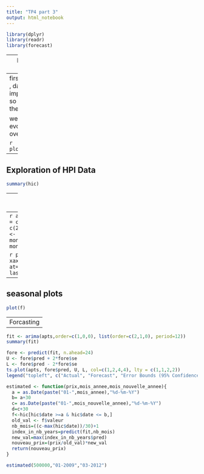 ```yaml
---
title: "TP4 part 3"
output: html_notebook
---
```




```r
library(dplyr)
library(readr)
library(forecast)
```
---
Importing HPI Data
---
first we import data , dates are imported as string so we transforme them to dates
```r
hic <- read.csv(file = "./data/House-index-canberra.csv")
titre <- c('date','valeur')
colnames(hic) <- titre
Sys.setlocale("LC_TIME", "C")
hic$date <- as.Date(hic$date, "%d-%b-%y")
```

we plot the evolution of index over time

```r
plot(hic,type='l')
```

---
Exploration of HPI Data
---
```r
summary(hic)
```


---
rend and Seasonal Components of HPI
---
```r
apts<- ts(hic$valeur,start = c(1990,2),end = c(2011,1),frequency = 12)
f <- stats::decompose(apts)
monthNames <- months(ISOdate(2011,1:12,1))
```

```r
plot(f$figure, type="b", xaxt="n", xlab="")
axis(1, at=1:12, labels=monthNames, las=2)
```




---
seasonal plots
----
```r
plot(f)
```

---
Forcasting
---
```r
fit <- arima(apts,order=c(1,0,0), list(order=c(2,1,0), period=12))
summary(fit)
```


```r
fore <- predict(fit, n.ahead=24)
U <- fore$pred + 2*fore$se
L <- fore$pred - 2*fore$se
ts.plot(apts, fore$pred, U, L, col=c(1,2,4,4), lty = c(1,1,2,2))
legend("topleft", c("Actual", "Forecast", "Error Bounds (95% Confidence)"),col=c(1,2,4), lty=c(1,1,2))
```

```r
estimated <- function(prix,mois_annee,mois_nouvelle_annee){
  a = as.Date(paste("01-",mois_annee),"%d-%m-%Y")
  b= a+30
  c= as.Date(paste("01-",mois_nouvelle_annee),"%d-%m-%Y")
  d=c+30
  f<-hic[hic$date >=a & hic$date <= b,]
  old_val <- f$valeur
  nb_mois=((c-max(hic$date))/30)+1
  index_in_nb_years=predict(fit,nb_mois)
  new_val=max(index_in_nb_years$pred)
  nouveau_prix=(prix/old_val)*new_val
  return(nouveau_prix)
}

estimated(500000,"01-2009","03-2012")
```

